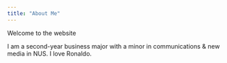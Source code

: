 ```yaml
---
title: "About Me"
---
```


Welcome to the website

I am a second-year business major with a minor in communications & new media in NUS. I love Ronaldo.
